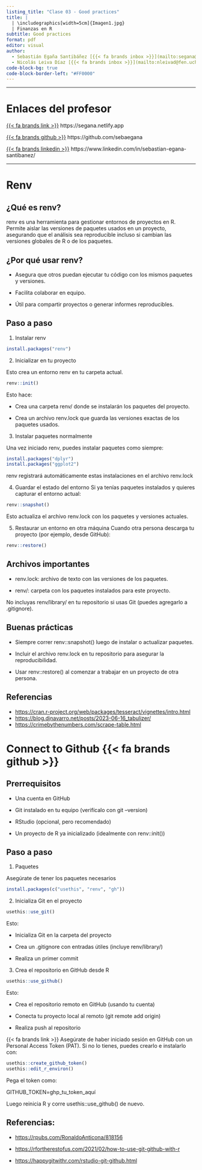 ```yaml
---
listing_title: "Clase 03 - Good practices"
title: |
  | \includegraphics[width=5cm]{Imagen1.jpg}  
  | Finanzas en R
subtitle: Good practices
format: pdf
editor: visual
author:   
  - Sebastián Egaña Santibáñez [{{< fa brands inbox >}}](mailto:segana@fen.uchile)
  - Nicolás Leiva Díaz [{{< fa brands inbox >}}](mailto:nleivad@fen.uchile.cl)
code-block-bg: true
code-block-border-left: "#FF0000"
---
```


------------------------------------------------------------------------

# Enlaces del profesor

[{{< fa brands link >}}](https://segana.netlify.app) https://segana.netlify.app

[{{< fa brands github >}}](https://github.com/sebaegana) https://github.com/sebaegana

[{{< fa brands linkedin >}}](https://www.linkedin.com/in/sebastian-egana-santibanez/) https://www.linkedin.com/in/sebastian-egana-santibanez/

------------------------------------------------------------------------

# Renv

## ¿Qué es renv?

renv es una herramienta para gestionar entornos de proyectos en R. Permite aislar las versiones de paquetes usados en un proyecto, asegurando que el análisis sea reproducible incluso si cambian las versiones globales de R o de los paquetes.

## ¿Por qué usar renv?

-   Asegura que otros puedan ejecutar tu código con los mismos paquetes y versiones.

-   Facilita colaborar en equipo.

-   Útil para compartir proyectos o generar informes reproducibles.

## Paso a paso

1.  Instalar renv

```r
install.packages("renv")
```

2.  Inicializar en tu proyecto

Esto crea un entorno renv en tu carpeta actual.

```r
renv::init()
```

Esto hace:

-   Crea una carpeta renv/ donde se instalarán los paquetes del proyecto.

-   Crea un archivo renv.lock que guarda las versiones exactas de los paquetes usados.

3.  Instalar paquetes normalmente

Una vez iniciado renv, puedes instalar paquetes como siempre:

```r
install.packages("dplyr")
install.packages("ggplot2")
```

renv registrará automáticamente estas instalaciones en el archivo renv.lock

4.  Guardar el estado del entorno Si ya tenías paquetes instalados y quieres capturar el entorno actual:

```r
renv::snapshot()

```

Esto actualiza el archivo renv.lock con los paquetes y versiones actuales.

5.  Restaurar un entorno en otra máquina Cuando otra persona descarga tu proyecto (por ejemplo, desde GitHub):

```r
renv::restore()

```

## Archivos importantes

-   renv.lock: archivo de texto con las versiones de los paquetes.

-   renv/: carpeta con los paquetes instalados para este proyecto.

No incluyas renv/library/ en tu repositorio si usas Git (puedes agregarlo a .gitignore).

## Buenas prácticas

-   Siempre correr renv::snapshot() luego de instalar o actualizar paquetes.

-   Incluir el archivo renv.lock en tu repositorio para asegurar la reproducibilidad.

-   Usar renv::restore() al comenzar a trabajar en un proyecto de otra persona.

## Referencias

-   <https://cran.r-project.org/web/packages/tesseract/vignettes/intro.html>
-   <https://blog.djnavarro.net/posts/2023-06-16_tabulizer/>
-   <https://crimebythenumbers.com/scrape-table.html>

# Connect to Github {{< fa brands github >}}

## Prerrequisitos

-   Una cuenta en GitHub

-   Git instalado en tu equipo (verifícalo con git --version)

-   RStudio (opcional, pero recomendado)

-   Un proyecto de R ya inicializado (idealmente con renv::init())

## Paso a paso

1.  Paquetes

Asegúrate de tener los paquetes necesarios

```r
install.packages(c("usethis", "renv", "gh"))
```

2.  Inicializa Git en el proyecto

```r
usethis::use_git()
```

Esto:

-   Inicializa Git en la carpeta del proyecto

-   Crea un .gitignore con entradas útiles (incluye renv/library/)

-   Realiza un primer commit

3.  Crea el repositorio en GitHub desde R

```r
usethis::use_github()
```

Esto:

-   Crea el repositorio remoto en GitHub (usando tu cuenta)

-   Conecta tu proyecto local al remoto (git remote add origin)

-   Realiza push al repositorio

{{< fa brands link >}} Asegúrate de haber iniciado sesión en GitHub con un Personal Access Token (PAT). Si no lo tienes, puedes crearlo e instalarlo con:

```r
usethis::create_github_token()
usethis::edit_r_environ()
```

Pega el token como:

GITHUB_TOKEN=ghp_tu_token_aquí

Luego reinicia R y corre usethis::use_github() de nuevo.

## Referencias:

-   <https://rpubs.com/RonaldoAnticona/818156>

-   <https://rfortherestofus.com/2021/02/how-to-use-git-github-with-r>

-   <https://happygitwithr.com/rstudio-git-github.html>
